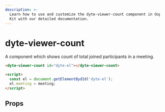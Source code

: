```yaml
---
description: >-
  Learn how to use and customize the dyte-viewer-count component in Ospi's UI
  Kit with our detailed documentation.
---
```


# dyte-viewer-count

A component which shows count of total joined participants in a meeting.

```html
<dyte-viewer-count id="dyte-el"></dyte-viewer-count>

<script>
  const el = document.getElementBydId('dyte-el');
  el.meeting = meeting;
</script>
```

## Props

<PropsTable of="dyte-viewer-count" />

<head>
  <title>UI Kit dyte-viewer-count</title>
</head>
